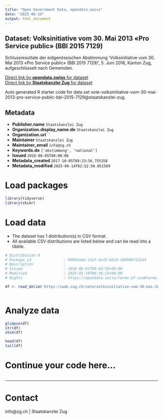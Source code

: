 ```yaml
---
title: "Open Government Data, opendata.swiss"
date: "2025-06-14"
output: html_document
---
```


## Dataset: Volksinitiative vom 30. Mai 2013 «Pro Service public» (BBl 2015 7129)

Schlussresultate der eidgenössischen Abstimmung 'Volksinitiative vom 30. Mai 2013 «Pro Service public» (BBl 2015 7129)', 5. Juni 2016, Kanton Zug, aufgeschlüsselt nach Gemeinden.

[Direct link by **opendata.swiss** for dataset](https://opendata.swiss/de/dataset/volksinitiative-vom-30-mai-2013-pro-service-public-bbl-2015-7129)<br>
[Direct link by **Staatskanzlei Zug** for dataset](https://wab.zug.ch/vote/volksinitiative-vom-30-mai-2013-pro-service-public-bbl-2015-7129/data)

Auto generated R starter code for data set vote-volksinitiative-vom-30-mai-2013-pro-service-public-bbl-2015-7129@staatskanzlei-zug.

## Metadata

- **Publisher.name** `Staatskanzlei Zug`
- **Organization.display_name.de** `Staatskanzlei Zug`
- **Organization.url** ``
- **Maintainer** `Staatskanzlei Zug`
- **Maintainer_email** `info@zg.ch`
- **Keywords.de** `['abstimmung', 'national']`
- **Issued** `2016-06-05T00:00:00`
- **Metadata_created** `2017-10-05T09:23:56.755358`
- **Metadata_modified** `2025-06-14T02:52:50.051569`


# Load packages

```r

library(tidyverse)
library(skimr)

```

# Load data

-   The dataset has 1 distribution(s) in CSV format.
-   All available CSV distributions are listed below and can be read into a tibble.

```r

# Distribution 0
# Package_id               : 09054a4e-12af-4cd3-bb2d-d4059bf122a4
# Description              : 
# Issued                   : 2016-06-01T09:43:59+00:00
# Modified                 : 2022-01-19T06:36:25+00:00
# Rights                   : https://opendata.swiss/terms-of-use#terms_by

df <- read_delim('https://wab.zug.ch/vote/volksinitiative-vom-30-mai-2013-pro-service-public-bbl-2015-7129/data-csv')



```

# Analyze data

```r

glimpse(df)
str(df)
skim(df)

head(df)
tail(df)

```

# Continue your code here...

```r

```

------------------------------------------------------------------------

# Contact

info@zg.ch | Staatskanzlei Zug
